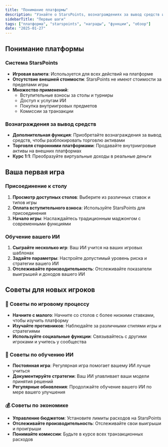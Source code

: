 ```yaml
---
title: "Понимание платформы"
description: "Узнайте о StarsPoints, вознаграждениях за вывод средств и основных функциях платформы Mahjong Stars"
sidebarTitle: "Первые шаги"
tags: ["платформа", "starspoints", "награды", "функции", "обзор"]
date: "2025-01-27"
---
```


## Понимание платформы

### Система StarsPoints
- **Игровая валюта**: Используется для всех действий на платформе
- **Отсутствие внешней стоимости**: StarsPoints не имеют стоимости за пределами игры
- **Множество применений**:
  - Вступительные взносы за столы и турниры
  - Доступ к услугам ИИ
  - Покупка внутриигровых предметов
  - Комиссии за транзакции

### Вознаграждения за вывод средств
- **Дополнительная функция**: Приобретайте вознаграждения за вывод средств, чтобы разблокировать торговлю активами
- **Торговля сторонними платформами**: Продавайте внутриигровые активы на внешних платформах
- **Курс 1:1**: Преобразуйте виртуальные доходы в реальные деньги

## Ваша первая игра

### Присоединение к столу
1. **Просмотр доступных столов**: Выберите из различных ставок и типов игры
2. **Оплата вступительного взноса**: Используйте StarsPoints для присоединения
3. **Начало игры**: Наслаждайтесь традиционным маджонгом с современными функциями

### Обучение вашего ИИ
1. **Сыграйте несколько игр**: Ваш ИИ учится на ваших игровых шаблонах
2. **Задайте параметры**: Настройте допустимый уровень риска и стратегии вашего ИИ
3. **Отслеживайте производительность**: Отслеживайте показатели выигрышей и доходов вашего ИИ

## Советы для новых игроков

### 🎯 Советы по игровому процессу
- **Начните с малого**: Начните со столов с более низкими ставками, чтобы изучить платформу
- **Изучайте противников**: Наблюдайте за различными стилями игры и стратегиями
- **Используйте социальные функции**: Связывайтесь с другими игроками и учитесь у сообщества

### 🤖 Советы по обучению ИИ
- **Постоянная игра**: Регулярная игра помогает вашему ИИ лучше учиться
- **Документируйте стратегии**: Ваш ИИ улавливает ваши модели принятия решений
- **Регулярные обновления**: Продолжайте обучение вашего ИИ по мере вашего улучшения

### 💰 Советы по экономике
- **Управление бюджетом**: Установите лимиты расходов на StarsPoints
- **Отслеживайте производительность**: Отслеживайте свои выигрыши и проигрыши
- **Понимайте комиссии**: Будьте в курсе всех транзакционных расходов